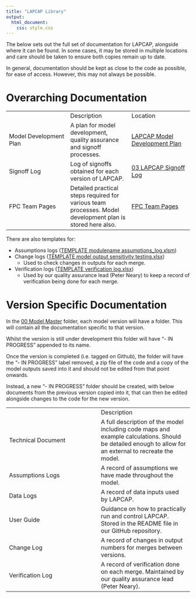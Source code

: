 ```yaml
---
title: "LAPCAP Library"
output: 
  html_document:
    css: style.css
---
```


The below sets out the full set of documentation for LAPCAP, alongside where it can be found. In some cases, it may be stored in multiple locations and care should be taken to ensure both copies remain up to date.

In general, documentation should be kept as close to the code as possible, for ease of access. However, this may not always be possible.

# Overarching Documentation

|  |  |  |
|------------------------|------------------------|------------------------|
|  | Description | Location |
| Model Development Plan | A plan for model development, quality assurance and signoff processes. | [LAPCAP Model Development Plan](https://defra-pepr-modelling-team.github.io/module_b_team_pages/lapcap_handbook.html) |
| Signoff Log | Log of signoffs obtained for each version of LAPCAP. | [03 LAPCAP Signoff Log](https://defra.sharepoint.com/:x:/r/teams/Team1478/_layouts/15/Doc.aspx?sourcedoc=%7B5065D966-5D34-493C-92E1-FCA1CE67B2FD%7D&file=TEMPLATE%20modulename%20assumptions_data_log1.xlsm&action=default&mobileredirect=true) |
| FPC Team Pages | Detailed practical steps required for various team processes. Model development plan is stored here also. | [FPC Team Pages](https://defra-pepr-modelling-team.github.io/module_b_team_pages/index.html) |

There are also templates for:

-   Assumptions logs ([TEMPLATE modulename assumptions_log.xlsm](https://defra.sharepoint.com/:x:/r/teams/Team1478/Extended%20Producer%20Responsibility%20for%20Packaging/07%20Fees%20and%20Payments%20Calculator/18%20Module%20B1%20-%20LA%20FNCs/04%20Bottom-up%20Modelling/00%20Model%20Master/TEMPLATE%20modulename%20assumptions_log.xlsm?d=wb9cab66a483648f68e962eee10eb1add&csf=1&web=1&e=7kzgb7))
-   Change logs ([TEMPLATE model output sensitivity testing.xlsx](https://defra.sharepoint.com/:x:/r/teams/Team1478/Extended%20Producer%20Responsibility%20for%20Packaging/07%20Fees%20and%20Payments%20Calculator/18%20Module%20B1%20-%20LA%20FNCs/04%20Bottom-up%20Modelling/00%20Model%20Master/TEMPLATE%20model%20output%20sensitivity%20testing.xlsx?d=w2f17d9953c16471d846b3fa3a97fd816&csf=1&web=1&e=itEbIe))
    -   Used to check changes in outputs for each merge.
-   Verification logs ([TEMPLATE verification log.xlsx](https://defra.sharepoint.com/:x:/r/teams/Team1478/Extended%20Producer%20Responsibility%20for%20Packaging/07%20Fees%20and%20Payments%20Calculator/18%20Module%20B1%20-%20LA%20FNCs/04%20Bottom-up%20Modelling/00%20Model%20Master/TEMPLATE%20verification%20log.xlsx?d=w211af91668db4e89ae63b12812c6a30e&csf=1&web=1&e=CFfKY0))
    -   Used by our quality assurance lead (Peter Neary) to keep a record of verification being done for each merge.

# Version Specific Documentation

In the [00 Model Master](https://defra.sharepoint.com/:f:/r/teams/Team1478/Extended%20Producer%20Responsibility%20for%20Packaging/07%20Fees%20and%20Payments%20Calculator/18%20Module%20B1%20-%20LA%20FNCs/04%20Bottom-up%20Modelling/00%20Model%20Master?csf=1&web=1&e=nb7fDx) folder, each model version will have a folder. This will contain all the documentation specific to that version.

Whilst the version is still under development this folder will have “- IN PROGRESS” appended to its name.

Once the version is completed (i.e. tagged on Github), the folder will have the “- IN PROGRESS” label removed, a zip file of the code and a copy of the model outputs saved into it and should not be edited from that point onwards.

Instead, a new “- IN PROGRESS” folder should be created, with below documents from the previous version copied into it, that can then be edited alongside changes to the code for the new version.

|  |  |
|------------------------------------|------------------------------------|
|  | Description |
| Technical Document | A full description of the model including code maps and example calculations. Should be detailed enough to allow for an external to recreate the model. |
| Assumptions Logs | A record of assumptions we have made throughout the model. |
| Data Logs | A record of data inputs used by LAPCAP. |
| User Guide | Guidance on how to practically run and control LAPCAP. Stored in the README file in our GitHub repository. |
| Change Log | A record of changes in output numbers for merges between versions. |
| Verification Log | A record of verification done on each merge. Maintained by our quality assurance lead (Peter Neary). |
